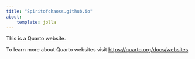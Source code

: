 ```yaml
---
title: "Spiritofchaoss.github.io"
about:
    template: jolla
---
```


This is a Quarto website.

To learn more about Quarto websites visit <https://quarto.org/docs/websites>.
